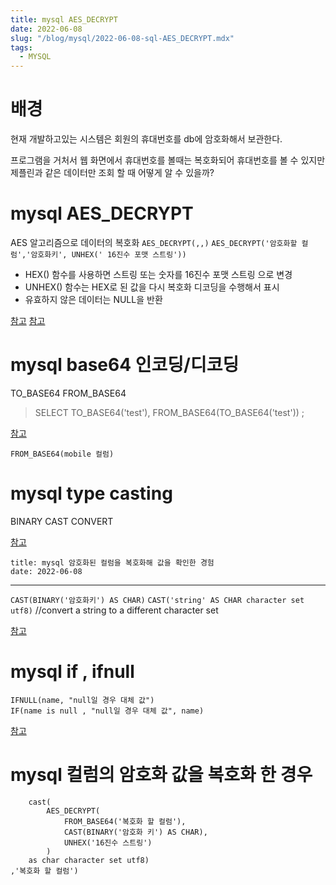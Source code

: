 ```yaml
---
title: mysql AES_DECRYPT
date: 2022-06-08
slug: "/blog/mysql/2022-06-08-sql-AES_DECRYPT.mdx"
tags:
  - MYSQL
---
```


# 배경

현재 개발하고있는 시스템은
회원의 휴대번호를 db에 암호화해서 보관한다.

프로그램을 거처서 웹 화면에서 휴대번호를 볼때는
복호화되어 휴대번호를 볼 수 있지만
제플린과 같은 데이터만 조회 할 때 어떻게 알 수 있을까?


# mysql AES_DECRYPT
AES 알고리즘으로 데이터의 복호화
`AES_DECRYPT(,,)`
`AES_DECRYPT('암호화할 컬럼','암호화키', UNHEX(' 16진수 포맷 스트링'))`

* HEX() 함수를 사용하면 스트링 또는 숫자를 16진수 포맷 스트링 으로 변경
* UNHEX() 함수는 HEX로 된 값을 다시 복호화 디코딩을 수행해서 표시
*  유효하지 않은 데이터는 NULL을 반환

[참고](https://www.habonyphp.com/2019/02/aesencrypt-aesdecrypt.html)
[참고](https://bluebreeze.co.kr/470)

# mysql base64 인코딩/디코딩
TO_BASE64
FROM_BASE64

> SELECT TO_BASE64('test'), FROM_BASE64(TO_BASE64('test')) ;

[참고](https://database.guide/how-the-from_base64-function-works-in-mysql/)

`FROM_BASE64(mobile 컬럼)`
# mysql type casting
BINARY
CAST
CONVERT

[참고](http://www.tcpschool.com/mysql/mysql_operator_typeCasting)

```
title: mysql 암호화된 컬럼을 복호화해 값을 확인한 경험
date: 2022-06-08
```
---

`CAST(BINARY('암호화키') AS CHAR)`
`CAST('string' AS CHAR character set utf8)` //convert a string to a different character set

[참고](https://frody.tistory.com/92)

# mysql if , ifnull

```
IFNULL(name, "null일 경우 대체 값")
IF(name is null , "null일 경우 대체 값", name)
```
[참고](https://velog.io/@gillog/DB-MySQL-NULL-%EC%B2%98%EB%A6%ACIFNULL-CASE-COALESCE)


# mysql 컬럼의 암호화 값을 복호화 한 경우
```ifnull(
    cast(
        AES_DECRYPT(
            FROM_BASE64('복호화 할 컬럼'),
            CAST(BINARY('암호화 키') AS CHAR),
            UNHEX('16진수 스트링')
        ) 
    as char character set utf8)
,'복호화 할 컬럼') 
```